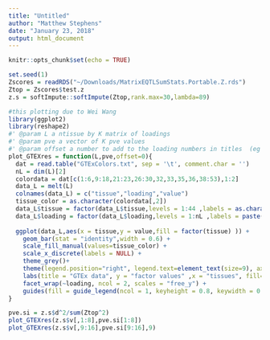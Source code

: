 ```yaml
---
title: "Untitled"
author: "Matthew Stephens"
date: "January 23, 2018"
output: html_document
---
```


```r
knitr::opts_chunk$set(echo = TRUE)
```

```r
set.seed(1)
Zscores = readRDS("~/Downloads/MatrixEQTLSumStats.Portable.Z.rds")
Ztop = Zscores$test.z
z.s = softImpute::softImpute(Ztop,rank.max=30,lambda=89)
```


```r
#this plotting due to Wei Wang
library(ggplot2)
library(reshape2)
#' @param L a ntissue by K matrix of loadings
#' @param pve a vector of K pve values
#' @param offset a number to add to the loading numbers in titles  (eg set to 9 if plotting loadings 9-x)
plot_GTEXres = function(L,pve,offset=0){
  dat = read.table("GTExColors.txt", sep = '\t', comment.char = '')
  nL = dim(L)[2]
  colordata = dat[c(1:6,9:18,21:23,26:30,32,33,35,36,38:53),1:2]
  data_L = melt(L)
  colnames(data_L) = c("tissue","loading","value")
  tissue_color = as.character(colordata[,2])
  data_L$tissue = factor(data_L$tissue,levels = 1:44 ,labels = as.character(colordata[,1]) )
  data_L$loading = factor(data_L$loading,levels = 1:nL ,labels = paste("factor",offset+(1:nL),"; pve:", round(pve,3)))
  
  ggplot(data_L,aes(x = tissue,y = value,fill = factor(tissue) )) +
    geom_bar(stat = "identity",width = 0.6) +
    scale_fill_manual(values=tissue_color) +
    scale_x_discrete(labels = NULL) +
    theme_grey()+
    theme(legend.position="right", legend.text=element_text(size=9), axis.text.y = element_text(size = 5)) + 
    labs(title = "GTEx data", y = "factor values" ,x = "tissues", fill="tissue") +
    facet_wrap(~loading, ncol = 2, scales = "free_y") +
    guides(fill = guide_legend(ncol = 1, keyheight = 0.8, keywidth = 0.3))
}

pve.si = z.s$d^2/sum(Ztop^2)
plot_GTEXres(z.s$v[,1:8],pve.si[1:8])
plot_GTEXres(z.s$v[,9:16],pve.si[9:16],9)


```

